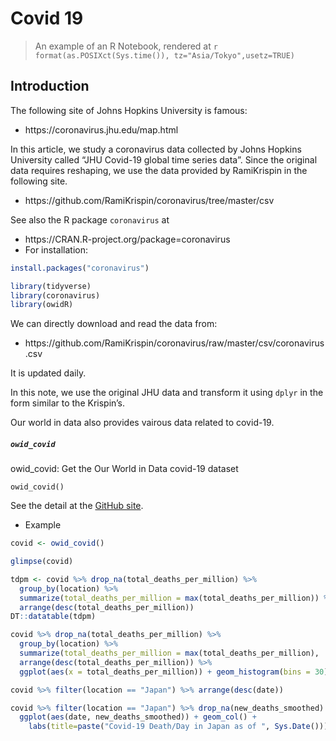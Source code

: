 # Covid 19 {#covid19}

> An example of an R Notebook, rendered at `r format(as.POSIXct(Sys.time()), tz="Asia/Tokyo",usetz=TRUE)`  


## Introduction

The following site of Johns Hopkins University is famous:

* https://coronavirus.jhu.edu/map.html

In this article, we study a coronavirus data collected by Johns Hopkins University called "JHU Covid-19 global time series data". Since the original data requires reshaping, we use the data provided by RamiKrispin in the following site.

* https://github.com/RamiKrispin/coronavirus/tree/master/csv

See also the R package `coronavirus` at

* https://CRAN.R-project.org/package=coronavirus
* For installation: 

```r
install.packages("coronavirus")
```

```r
library(tidyverse)
library(coronavirus)
library(owidR)
```

We can directly download and read the data from:

* https://github.com/RamiKrispin/coronavirus/raw/master/csv/coronavirus.csv

It is updated daily.

In this note, we use the original JHU data and transform it using `dplyr` in the form similar to the  Krispin's.

Our world in data also provides vairous data related to covid-19.

##### `owid_covid`

owid_covid: Get the Our World in Data covid-19 dataset

```
owid_covid()
```

See the detail at the [GitHub site](https://github.com/owid/covid-19-data/tree/master/public/data#data-on-covid-19-coronavirus-by-our-world-in-data).

* Example

```r
covid <- owid_covid()
```

```r
glimpse(covid)
```


```r
tdpm <- covid %>% drop_na(total_deaths_per_million) %>%
  group_by(location) %>% 
  summarize(total_deaths_per_million = max(total_deaths_per_million)) %>%
  arrange(desc(total_deaths_per_million))
DT::datatable(tdpm)
```

```r
covid %>% drop_na(total_deaths_per_million) %>%
  group_by(location) %>% 
  summarize(total_deaths_per_million = max(total_deaths_per_million), .groups = "drop") %>%
  arrange(desc(total_deaths_per_million)) %>%
  ggplot(aes(x = total_deaths_per_million)) + geom_histogram(bins = 30)
```

```r
covid %>% filter(location == "Japan") %>% arrange(desc(date))
```

```r
covid %>% filter(location == "Japan") %>% drop_na(new_deaths_smoothed) %>%
  ggplot(aes(date, new_deaths_smoothed)) + geom_col() + 
    labs(title=paste("Covid-19 Death/Day in Japan as of ", Sys.Date()))
```

